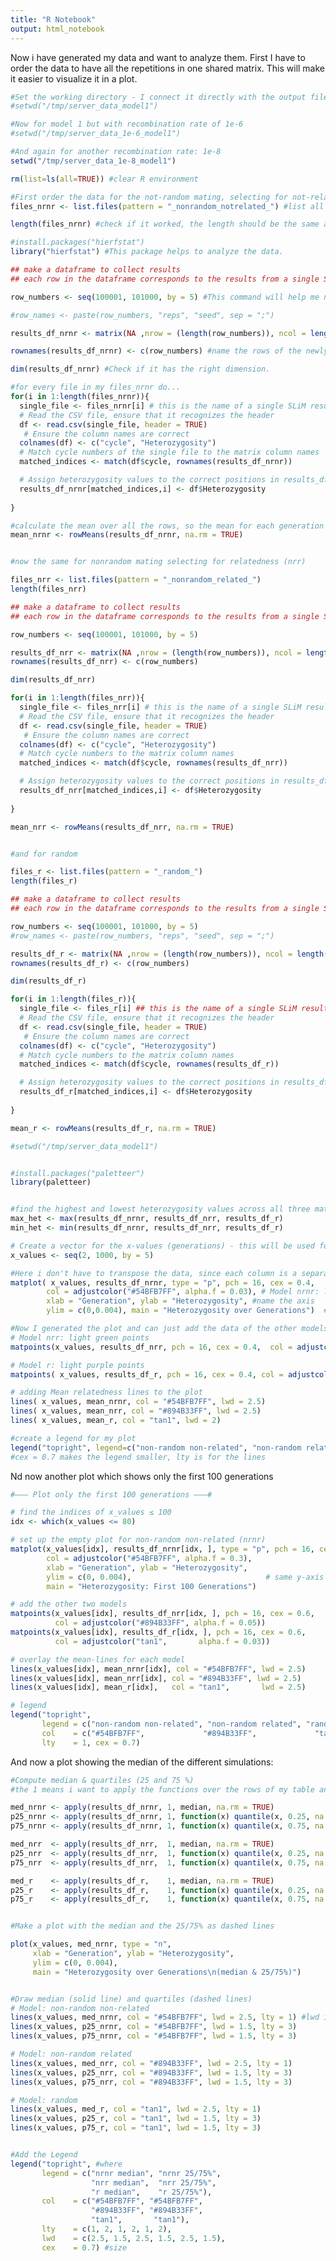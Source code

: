 ```yaml
---
title: "R Notebook"
output: html_notebook
---
```



Now i have generated my data and want to analyze them. First I have to order the data to have all the repetitions in one shared matrix. This will make it easier to visualize it in a plot.  

```r

#Set the working directory - I connect it directly with the output file on the server. 
#setwd("/tmp/server_data_model1")

#Now for model 1 but with recombination rate of 1e-6
#setwd("/tmp/server_data_1e-6_model1")

#And again for another recombination rate: 1e-8
setwd("/tmp/server_data_1e-8_model1")

rm(list=ls(all=TRUE)) #clear R environment

#First order the data for the not-random mating, selecting for not-related mates (nrnr)
files_nrnr <- list.files(pattern = "_nonrandom_notrelated_") #list all the files which show this specific pattern in their name. 

length(files_nrnr) #check if it worked, the length should be the same amount as repetitions i defined in the first chunks. 

#install.packages("hierfstat")
library("hierfstat") #This package helps to analyze the data. 

## make a dataframe to collect results
## each row in the dataframe corresponds to the results from a single SLiM simulation run

row_numbers <- seq(100001, 101000, by = 5) #This command will help me name/define the rows. These are the generations from my SLiM output - I had 1000 generations and wrote down the heterozygosity for every fifth generation. 

#row_names <- paste(row_numbers, "reps", "seed", sep = ";")

results_df_nrnr <- matrix(NA ,nrow = (length(row_numbers)), ncol = length(files_nrnr)) #create a matrix with NA, to later store my results. The rows are the different generations and the different columns are the repetitions  I did. 

rownames(results_df_nrnr) <- c(row_numbers) #name the rows of the newly created matrix

dim(results_df_nrnr) #Check if it has the right dimension. 

#for every file in my files_nrnr do...
for(i in 1:length(files_nrnr)){ 
  single_file <- files_nrnr[i] # this is the name of a single SLiM result file
  # Read the CSV file, ensure that it recognizes the header
  df <- read.csv(single_file, header = TRUE) 
   # Ensure the column names are correct
  colnames(df) <- c("cycle", "Heterozygosity")  
  # Match cycle numbers of the single file to the matrix column names
  matched_indices <- match(df$cycle, rownames(results_df_nrnr))

  # Assign heterozygosity values to the correct positions in results_df_nrnr (matrix)
  results_df_nrnr[matched_indices,i] <- df$Heterozygosity
  
}

#calculate the mean over all the rows, so the mean for each generation across the different repetitions. 
mean_nrnr <- rowMeans(results_df_nrnr, na.rm = TRUE)


#now the same for nonrandom mating selecting for relatedness (nrr) 

files_nrr <- list.files(pattern = "_nonrandom_related_")
length(files_nrr)

## make a dataframe to collect results
## each row in the dataframe corresponds to the results from a single SLiM simulation run

row_numbers <- seq(100001, 101000, by = 5)

results_df_nrr <- matrix(NA ,nrow = (length(row_numbers)), ncol = length(files_nrr))
rownames(results_df_nrr) <- c(row_numbers)

dim(results_df_nrr)

for(i in 1:length(files_nrr)){ 
  single_file <- files_nrr[i] # this is the name of a single SLiM result file
  # Read the CSV file, ensure that it recognizes the header
  df <- read.csv(single_file, header = TRUE) 
   # Ensure the column names are correct
  colnames(df) <- c("cycle", "Heterozygosity")  
  # Match cycle numbers to the matrix column names
  matched_indices <- match(df$cycle, rownames(results_df_nrr))

  # Assign heterozygosity values to the correct positions in results_df_nrr
  results_df_nrr[matched_indices,i] <- df$Heterozygosity
  
}

mean_nrr <- rowMeans(results_df_nrr, na.rm = TRUE)


#and for random

files_r <- list.files(pattern = "_random_")
length(files_r)

## make a dataframe to collect results
## each row in the dataframe corresponds to the results from a single SLiM simulation run

row_numbers <- seq(100001, 101000, by = 5)
#row_names <- paste(row_numbers, "reps", "seed", sep = ";")

results_df_r <- matrix(NA ,nrow = (length(row_numbers)), ncol = length(files_r))
rownames(results_df_r) <- c(row_numbers)

dim(results_df_r)

for(i in 1:length(files_r)){ 
  single_file <- files_r[i] ## this is the name of a single SLiM result file
  # Read the CSV file, ensure that it recognizes the header
  df <- read.csv(single_file, header = TRUE) 
   # Ensure the column names are correct
  colnames(df) <- c("cycle", "Heterozygosity")  
  # Match cycle numbers to the matrix column names
  matched_indices <- match(df$cycle, rownames(results_df_r))

  # Assign heterozygosity values to the correct positions in results_df_r
  results_df_r[matched_indices,i] <- df$Heterozygosity
  
}

mean_r <- rowMeans(results_df_r, na.rm = TRUE)


```

```r
#setwd("/tmp/server_data_model1")


#install.packages("paletteer")
library(paletteer)


#find the highest and lowest heterozygosity values across all three matrices. This will help me with the y axis of the plot i want to generate. 
max_het <- max(results_df_nrnr, results_df_nrr, results_df_r)
min_het <- min(results_df_nrnr, results_df_nrr, results_df_r)

# Create a vector for the x-values (generations) - this will be used for the x axis of the plot. 
x_values <- seq(2, 1000, by = 5)

#Here i don't have to transpose the data, since each column is a separate data series - this is what matplot expects. 
matplot( x_values, results_df_nrnr, type = "p", pch = 16, cex = 0.4,
        col = adjustcolor("#54BFB7FF", alpha.f = 0.03), # Model nrnr: light blue points, rgb(red, green, blue, alpha) enables me to modify the colors a bit better, alpha is the transparacy
        xlab = "Generation", ylab = "Heterozygosity", #name the axis
        ylim = c(0,0.004), main = "Heterozygosity over Generations")  #define the y axis and give the plot a title 

#Now I generated the plot and can just add the data of the other models (nrr and r)
# Model nrr: light green points
matpoints(x_values, results_df_nrr, pch = 16, cex = 0.4,  col = adjustcolor("#894B33FF", alpha.f = 0.015)) #adding points to the existing plot from above

# Model r: light purple points
matpoints( x_values, results_df_r, pch = 16, cex = 0.4, col = adjustcolor("tan1", alpha.f = 0.015)) #again

# adding Mean relatedness lines to the plot
lines( x_values, mean_nrnr, col = "#54BFB7FF", lwd = 2.5)
lines( x_values, mean_nrr, col = "#894B33FF", lwd = 2.5)
lines( x_values, mean_r, col = "tan1", lwd = 2)

#create a legend for my plot
legend("topright", legend=c("non-random non-related", "non-random related", "random"), col=c("#54BFB7FF", "#894B33FF", "tan1"), lty=1, cex = 0.7)
#cex = 0.7 makes the legend smaller, lty is for the lines


```



Nd now another plot which shows only the first 100 generations
```r
#––– Plot only the first 100 generations –––#

# find the indices of x_values ≤ 100
idx <- which(x_values <= 80)

# set up the empty plot for non-random non-related (nrnr)
matplot(x_values[idx], results_df_nrnr[idx, ], type = "p", pch = 16, cex = 0.6,
        col = adjustcolor("#54BFB7FF", alpha.f = 0.3),
        xlab = "Generation", ylab = "Heterozygosity",
        ylim = c(0, 0.004),                              # same y-axis as before
        main = "Heterozygosity: First 100 Generations")

# add the other two models
matpoints(x_values[idx], results_df_nrr[idx, ], pch = 16, cex = 0.6,
          col = adjustcolor("#894B33FF", alpha.f = 0.05))
matpoints(x_values[idx], results_df_r[idx, ], pch = 16, cex = 0.6,
          col = adjustcolor("tan1",       alpha.f = 0.03))

# overlay the mean‐lines for each model
lines(x_values[idx], mean_nrnr[idx], col = "#54BFB7FF", lwd = 2.5)
lines(x_values[idx], mean_nrr[idx], col = "#894B33FF", lwd = 2.5)
lines(x_values[idx], mean_r[idx],   col = "tan1",       lwd = 2.5)

# legend
legend("topright",
       legend = c("non-random non-related", "non-random related", "random"),
       col    = c("#54BFB7FF",             "#894B33FF",             "tan1"),
       lty    = 1, cex = 0.7)
```


And now a plot showing the median of the different simulations:

```r

#Compute median & quartiles (25 and 75 %)
#the 1 means i want to apply the functions over the rows of my table and ignoring NA values (na.rm = TRUE)

med_nrnr <- apply(results_df_nrnr, 1, median, na.rm = TRUE)
p25_nrnr <- apply(results_df_nrnr, 1, function(x) quantile(x, 0.25, na.rm = TRUE))
p75_nrnr <- apply(results_df_nrnr, 1, function(x) quantile(x, 0.75, na.rm = TRUE))

med_nrr  <- apply(results_df_nrr,  1, median, na.rm = TRUE)
p25_nrr  <- apply(results_df_nrr,  1, function(x) quantile(x, 0.25, na.rm = TRUE))
p75_nrr  <- apply(results_df_nrr,  1, function(x) quantile(x, 0.75, na.rm = TRUE))

med_r    <- apply(results_df_r,    1, median, na.rm = TRUE)
p25_r    <- apply(results_df_r,    1, function(x) quantile(x, 0.25, na.rm = TRUE))
p75_r    <- apply(results_df_r,    1, function(x) quantile(x, 0.75, na.rm = TRUE))


#Make a plot with the median and the 25/75% as dashed lines

plot(x_values, med_nrnr, type = "n",
     xlab = "Generation", ylab = "Heterozygosity",
     ylim = c(0, 0.004),
     main = "Heterozygosity over Generations\n(median & 25/75%)")


#Draw median (solid line) and quartiles (dashed lines)
# Model: non-random non-related
lines(x_values, med_nrnr, col = "#54BFB7FF", lwd = 2.5, lty = 1) #lwd is line width, lty is line type
lines(x_values, p25_nrnr, col = "#54BFB7FF", lwd = 1.5, lty = 3)
lines(x_values, p75_nrnr, col = "#54BFB7FF", lwd = 1.5, lty = 3)

# Model: non-random related
lines(x_values, med_nrr, col = "#894B33FF", lwd = 2.5, lty = 1)
lines(x_values, p25_nrr, col = "#894B33FF", lwd = 1.5, lty = 3)
lines(x_values, p75_nrr, col = "#894B33FF", lwd = 1.5, lty = 3)

# Model: random
lines(x_values, med_r, col = "tan1", lwd = 2.5, lty = 1)
lines(x_values, p25_r, col = "tan1", lwd = 1.5, lty = 3)
lines(x_values, p75_r, col = "tan1", lwd = 1.5, lty = 3)


#Add the Legend
legend("topright", #where
       legend = c("nrnr median", "nrnr 25/75%",
                  "nrr median",  "nrr 25/75%",
                  "r median",    "r 25/75%"),
       col    = c("#54BFB7FF", "#54BFB7FF",
                  "#894B33FF", "#894B33FF",
                  "tan1",       "tan1"),
       lty    = c(1, 2, 1, 2, 1, 2),
       lwd    = c(2.5, 1.5, 2.5, 1.5, 2.5, 1.5),
       cex    = 0.7) #size
```

